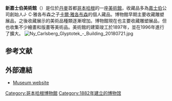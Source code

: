 {{expand|time=2015-01-17T04:43:59+00:00}}
{{Infobox Museum
 |name         = 
新嘉士伯美術館 |image        = Main entrance, Ny Carlsberg Glyptotek.jpg
 |imagesize    = 220
 |established  = 1882
 |location     =[[丹麥|丹麥]][[哥本哈根|哥本哈根]]
 |type         = [[美術館|美術館]]
 |visitors     = 311,156（2007）<ref>{{nl icon}} [http://www.visitdenmark.com/NR/rdonlyres/6B0978E0-6822-4A88-9973-B2573288B329/0/VisitDenmarkAttraktionsstatistik2007_Top50.pdf Attraktionsstatistikken 2007 - top50] {{webarchive|url=https://www.webcitation.org/67AGsJQtS?url=http://www.visitdenmark.com/NR/rdonlyres/6B0978E0-6822-4A88-9973-B2573288B329/0/VisitDenmarkAttraktionsstatistik2007_Top50.pdf |date=2012-04-24 }}. 25 April 2008.</ref>
 |director     = Flemming Friborg
 |curator      =
 |website      = [http://www.glyptoteket.dk/ www.glyptoteket.dk/]
}}
'''新嘉士伯美術館'''（{{lang-da|Ny Carlsberg Glyptotek}}）是位於[[丹麥|丹麥]]首都[[哥本哈根|哥本哈根]]的一座[[美術館|美術館]]，收藏品多為[[嘉士伯|嘉士伯]]公司創始人J· C·雅各布森之子[[卡爾·雅各布森|卡爾·雅各布森]]的個人藏品。博物館早期主要收藏雕塑展品，之後收藏展示的美術品種類逐漸增加。博物館現在也主要收藏雕塑展品，但也收集不少繪畫和版畫等美術品。美術館的建築竣工於1897年，並在1996年進行了擴大。
[[Image:Ny_Carlsberg_Glyptotek_-_Building_20180721.jpg|thumb]]

==参考文献==
{{reflist}}

==外部連結==
{{Commons category|Ny Carlsberg Glyptotek}}
* [http://www.glyptoteket.com/ Museum website] {{Wayback|url=http://www.glyptoteket.com/ |date=20210226191600 }}
{{coord|55|40|21|N|12|34|19|E|type:landmark_region:DK-101|display=title}}
{{Authority control}}
[[Category:哥本哈根博物館|Category:哥本哈根博物館]]
[[Category:1882年建立的博物馆|Category:1882年建立的博物馆]]